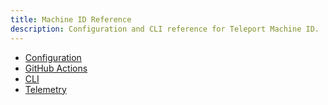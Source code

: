 ```yaml
---
title: Machine ID Reference
description: Configuration and CLI reference for Teleport Machine ID.
---
```



- [Configuration](./reference/configuration.mdx)
- [GitHub Actions](./reference/github-actions.mdx)
- [CLI](../reference/cli.mdx#tbot)
- [Telemetry](../reference/telemetry.mdx)
